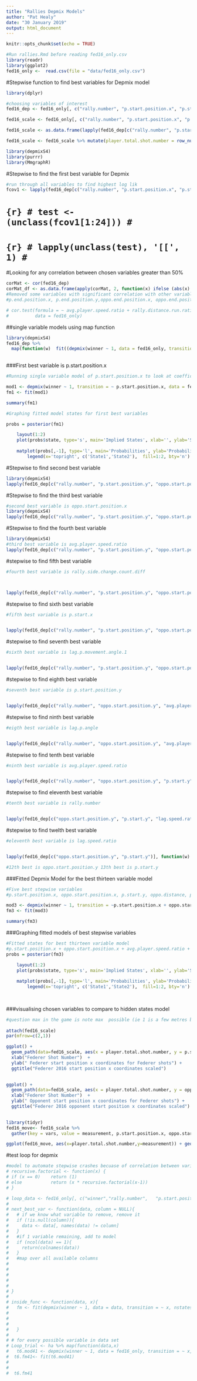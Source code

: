 ```yaml
---
title: "Rallies Depmix Models"
author: "Pat Healy"
date: "30 January 2019"
output: html_document
---
```


```r
knitr::opts_chunk$set(echo = TRUE)
```

```r
#Run rallies.Rmd before reading fed16_only.csv
library(readr)
library(ggplot2)
fed16_only <-  read.csv(file = "data/fed16_only.csv")
```

#Stepwise function to find best variables for Depmix model
```r
library(dplyr)

#choosing variables of interest
fed16_dep <- fed16_only[, c("rally.number", "p.start.position.x", "p.start.position.y",     "oppo.start.position.x", "oppo.start.position.y", "avg.player.speed.ratio", "avg.player.acceleration.ratio", "lag.p.movement.angle.1", "p.start.x", "p.start.y", "lag.p.angle", "lag.speed.ratio", "rally.side.change.count.diff")]

fed16_scale <- fed16_only[, c("rally.number", "p.start.position.x", "p.start.position.y",     "oppo.start.position.x", "oppo.start.position.y", "avg.player.speed.ratio", "avg.player.acceleration.ratio", "lag.p.movement.angle.1", "p.start.x", "p.start.y", "lag.p.angle", "lag.speed.ratio", "rally.side.change.count.diff", "player.total.shot.number")]

fed16_scale <- as.data.frame(lapply(fed16_dep[c("rally.number", "p.start.position.x", "p.start.position.y",     "oppo.start.position.x", "oppo.start.position.y", "avg.player.speed.ratio", "avg.player.acceleration.ratio", "lag.p.movement.angle.1", "p.start.x", "p.start.y", "lag.p.angle", "lag.speed.ratio", "rally.side.change.count.diff")], function(x) (x-min(x))/(max(x)-min(x))))

fed16_scale <- fed16_scale %>% mutate(player.total.shot.number = row_number())
```






```r
library(depmixS4)
library(purrr)
library(MmgraphR)

```


#Stepwise to find the first best variable for Depmix

```r

#run through all variables to find highest log lik
fcov1 <- lapply(fed16_dep[c("rally.number", "p.start.position.x", "p.start.position.y",     "oppo.start.position.x", "oppo.start.position.y", "avg.player.speed.ratio", "avg.player.acceleration.ratio", "lag.p.movement.angle.1", "p.start.x", "p.start.y", "lag.p.angle", "lag.speed.ratio", "rally.side.change.count.diff")], function(w) fit((depmix(winner ~ 1, data = fed16_only, transition = ~ w, nstates = 2, family=multinomial("identity"))), verbose = FALSE, emc=em.control(rand=TRUE)))


```

# ```{r}
# test <- (unclass(fcov1[1:24]))
# ```
# 
# 
# ```{r}
# lapply(unclass(test), '[[', 1)
# ```

#Looking for any correlation between chosen variables greater than 50%
```r
corMat <- cor(fed16_dep)
corMat_df <- as.data.frame(apply(corMat, 2, function(x) ifelse (abs(x) >=0.5,x,"NA")))
#Removed some variables with significant correlation with other variables above 50%:
#p.end.position.x, p.end.position.y,oppo.end.position.x, oppo.end.position.y, p.rally.side.change.count,oppo.rally.side.change.count, p.advantage, p.distance, oppo.distance, fhand, p.advantage, rally.distance.run.ratio
```

```r
# cor.test(formula = ~ avg.player.speed.ratio + rally.distance.run.ratio,
#          data = fed16_only)


```


##single variable models using map function
```r
library(depmixS4)
fed16_dep %>%
  map(function(w)  fit((depmix(winner ~ 1, data = fed16_only, transition = ~ w, nstates = 2, family=multinomial("identity"))), verbose = FALSE, emc=em.control(rand=TRUE)) )
 
```



###First best variable is p.start.position.x
```r
#Running single variable model of p.start.position.x to look at coefficients

mod1 <- depmix(winner ~ 1, transition = ~ p.start.position.x, data = fed16_only, nstates = 2, family=multinomial("identity"))
fm1 <- fit(mod1)

summary(fm1)
```


```r
#Graphing fitted model states for first best variables

probs = posterior(fm1)

	layout(1:2)
	plot(probs$state, type='s', main='Implied States', xlab='', ylab='State')
	
	matplot(probs[,-1], type='l', main='Probabilities', ylab='Probability')
		legend(x='topright', c('State1','State2'),  fill=1:2, bty='n')
```


#Stepwise to find second best variable

```r
library(depmixS4)
lapply(fed16_dep[c("rally.number", "p.start.position.y", "oppo.start.position.x", "oppo.start.position.y", "avg.player.speed.ratio", "avg.player.acceleration.ratio", "lag.p.movement.angle.1", "p.start.x", "p.start.y", "lag.p.angle", "lag.speed.ratio", "rally.side.change.count.diff")], function(w) fit((depmix(winner ~ 1, data = fed16_only, transition = ~ p.start.position.x + w, nstates = 2, family=multinomial("identity"))), verbose = FALSE, emc=em.control(rand=TRUE)))


```

#Stepwise to find the third best variable
```r
#second best variable is oppo.start.position.x
library(depmixS4)
lapply(fed16_dep[c("rally.number", "p.start.position.y", "oppo.start.position.y", "avg.player.speed.ratio", "avg.player.acceleration.ratio", "lag.p.movement.angle.1", "p.start.x", "p.start.y", "lag.p.angle", "lag.speed.ratio", "rally.side.change.count.diff")], function(w) fit((depmix(winner ~ 1, data = fed16_only, transition = ~ p.start.position.x + oppo.start.position.x + w, nstates = 2, family=multinomial("identity"))), verbose = FALSE, emc=em.control(rand=TRUE)))
```
#Stepwise to find the fourth best variable

```r
library(depmixS4)
#third best variable is avg.player.speed.ratio
lapply(fed16_dep[c("rally.number", "p.start.position.y", "oppo.start.position.y", "avg.player.speed.ratio", "lag.p.movement.angle.1", "p.start.x", "p.start.y", "lag.p.angle", "lag.speed.ratio", "rally.side.change.count.diff")], function(w) fit((depmix(winner ~ 1, data = fed16_only, transition = ~ p.start.position.x + oppo.start.position.x + avg.player.speed.ratio + w, nstates = 2, family=multinomial("identity"))), verbose = FALSE, emc=em.control(rand=TRUE)))
```
#stepwise to find fifth best variable
```r
#fourth best variable is rally.side.change.count.diff



lapply(fed16_dep[c("rally.number", "p.start.position.y", "oppo.start.position.y", "avg.player.speed.ratio", "lag.p.movement.angle.1", "p.start.x", "p.start.y", "lag.p.angle", "lag.speed.ratio")], function(w) fit((depmix(winner ~ 1, data = fed16_only, transition = ~ p.start.position.x + oppo.start.position.x + avg.player.speed.ratio + rally.side.change.count.diff + w, nstates = 2, family=multinomial("identity"))), verbose = FALSE, emc=em.control(rand=TRUE)))
```




#stepwise to find sixth best variable
```r
#fifth best variable is p.start.x


lapply(fed16_dep[c("rally.number", "p.start.position.y", "oppo.start.position.y", "avg.player.speed.ratio", "lag.p.movement.angle.1", "p.start.y", "lag.p.angle", "lag.speed.ratio")], function(w) fit((depmix(winner ~ 1, data = fed16_only, transition = ~ p.start.position.x + oppo.start.position.x + avg.player.speed.ratio + rally.side.change.count.diff + p.start.x + w, nstates = 2, family=multinomial("identity"))), verbose = FALSE, emc=em.control(rand=TRUE)))
```


#stepwise to find seventh best variable
```r
#sixth best variable is lag.p.movement.angle.1


lapply(fed16_dep[c("rally.number", "p.start.position.y", "oppo.start.position.y", "avg.player.speed.ratio", "p.start.y", "lag.p.angle", "lag.speed.ratio")], function(w) fit((depmix(winner ~ 1, data = fed16_only, transition = ~ p.start.position.x + oppo.start.position.x + avg.player.speed.ratio + rally.side.change.count.diff + p.start.x + lag.p.movement.angle.1 + w, nstates = 2, family=multinomial("identity"))), verbose = FALSE, emc=em.control(rand=TRUE)))
```





#stepwise to find eighth best variable
```r
#seventh best variable is p.start.position.y


lapply(fed16_dep[c("rally.number", "oppo.start.position.y", "avg.player.speed.ratio", "p.start.y", "lag.p.angle", "lag.speed.ratio")], function(w) fit((depmix(winner ~ 1, data = fed16_only, transition = ~ p.start.position.x + oppo.start.position.x + avg.player.speed.ratio + rally.side.change.count.diff + p.start.x + lag.p.movement.angle.1 + p.start.position.y + w, nstates = 2, family=multinomial("identity"))), verbose = FALSE, emc=em.control(rand=TRUE)))
```

#stepwise to find ninth best variable
```r
#eigth best variable is lag.p.angle


lapply(fed16_dep[c("rally.number", "oppo.start.position.y", "avg.player.speed.ratio", "p.start.y", "lag.speed.ratio")], function(w) fit((depmix(winner ~ 1, data = fed16_only, transition = ~ p.start.position.x + oppo.start.position.x + avg.player.speed.ratio + rally.side.change.count.diff + p.start.x + lag.p.movement.angle.1 + p.start.position.y + lag.p.angle + w, nstates = 2, family=multinomial("identity"))), verbose = FALSE, emc=em.control(rand=TRUE)))
```

#stepwise to find tenth best variable
```r
#ninth best variable is avg.player.speed.ratio


lapply(fed16_dep[c("rally.number", "oppo.start.position.y", "p.start.y", "lag.speed.ratio")], function(w) fit((depmix(winner ~ 1, data = fed16_only, transition = ~ p.start.position.x + oppo.start.position.x + avg.player.speed.ratio + rally.side.change.count.diff + p.start.x + lag.p.movement.angle.1 + p.start.position.y + lag.p.angle + avg.player.speed.ratio + w, nstates = 2, family=multinomial("identity"))), verbose = FALSE, emc=em.control(rand=TRUE)))
```
 #stepwise to find eleventh best variable
```r
#tenth best variable is rally.number


lapply(fed16_dep[c("oppo.start.position.y", "p.start.y", "lag.speed.ratio")], function(w) fit((depmix(winner ~ 1, data = fed16_only, transition = ~ p.start.position.x + oppo.start.position.x + avg.player.speed.ratio + rally.side.change.count.diff + p.start.x + lag.p.movement.angle.1 + p.start.position.y + lag.p.angle + avg.player.speed.ratio + rally.number + w, nstates = 2, family=multinomial("identity"))), verbose = FALSE, emc=em.control(rand=TRUE)))
```

 #stepwise to find twelth best variable
```r
#eleventh best variable is lag.speed.ratio


lapply(fed16_dep[c("oppo.start.position.y", "p.start.y")], function(w) fit((depmix(winner ~ 1, data = fed16_only, transition = ~ p.start.position.x + oppo.start.position.x + avg.player.speed.ratio + rally.side.change.count.diff + p.start.x + lag.p.movement.angle.1 + p.start.position.y + lag.p.angle + avg.player.speed.ratio + rally.number + lag.speed.ratio + w, nstates = 2, family=multinomial("identity"))), verbose = FALSE, emc=em.control(rand=TRUE)))

#12th best is oppo.start.position.y 13th best is p.start.y
```




###Fitted Depmix Model for the best thirteen variable model
```r
#Five best stepwise variables
#p.start.position.x, oppo.start.position.x, p.start.y, oppo.distance, p.end.position.y

mod3 <- depmix(winner ~ 1, transition = ~p.start.position.x + oppo.start.position.x + avg.player.speed.ratio + rally.side.change.count.diff + p.start.x + lag.p.movement.angle.1 + p.start.position.y + lag.p.angle + avg.player.speed.ratio + rally.number + lag.speed.ratio + oppo.start.position.y + p.start.y, data = fed16_only, nstates = 2, family=multinomial("identity"))
fm3 <- fit(mod3)

summary(fm3)
```

###Graphing fitted models of best stepwise variables



```r
#Fitted states for best thirteen variable model
#p.start.position.x + oppo.start.position.x + avg.player.speed.ratio + rally.side.change.count.diff + p.start.x + lag.p.movement.angle.1 + p.start.position.y + lag.p.angle + avg.player.speed.ratio + rally.number + lag.speed.ratio + oppo.start.position.y + p.start.y
probs = posterior(fm3)

	layout(1:2)
	plot(probs$state, type='s', main='Implied States', xlab='', ylab='State')
	
	matplot(probs[,-1], type='l', main='Probabilities', ylab='Probability')
		legend(x='topright', c('State1','State2'),  fill=1:2, bty='n')
		
	
```


###visualising chosen variables to compare to hidden states model

```r

#question max in the game is note max  possible (ie 1 is a few metres back from the net)
	
attach(fed16_scale)
par(mfrow=c(2,1))

ggplot() + 
  geom_path(data=fed16_scale, aes(x = player.total.shot.number, y = p.start.position.x)) +
  xlab("Federer Shot Number")  + 
  ylab(" Federer start position x coordinates for Federer shots") + 
  ggtitle("Federer 2016 start position x coordinates scaled") 
  

ggplot() + 
  geom_path(data=fed16_scale, aes(x = player.total.shot.number, y = oppo.start.position.x)) +
  xlab("Federer Shot Number")  + 
  ylab(" Opponent start position x coordinates for Federer shots") + 
  ggtitle("Federer 2016 opponent start position x coordinates scaled") 
   
```

```r
library(tidyr)
fed16_move<- fed16_scale %>%
  gather(key = vars, value = measurement, p.start.position.x, oppo.start.position.x, avg.player.speed.ratio, rally.side.change.count.diff, p.start.x, lag.p.movement.angle.1, p.start.position.y, lag.p.angle, avg.player.speed.ratio, rally.number, lag.speed.ratio, oppo.start.position.y, p.start.y)

ggplot(fed16_move, aes(x=player.total.shot.number,y=measurement)) + geom_line(color="blue") + facet_grid(vars~., scale="free_y") + xlab("Time") + ggtitle("Federer vs. Berdych 2016: Looking at how variables move together over the match")

```


#test loop for depmix




```r

#model to automate stepwise crashes becuase of correlation between variables
# recursive.factorial <- function(x) {
# if (x == 0)    return (1)
# else           return (x * recursive.factorial(x-1))
# }

# loop_data <- fed16_only[, c("winner","rally.number",   "p.start.position.x",    "p.start.position.y",     "oppo.start.position.x", "oppo.start.position.y",      "p.work", "oppo.work",   "avg.player.speed.ratio", "avg.player.acceleration.ratio",       "p.movement.angle.1", "p.movement.angle.2", "oppo.movement.angle.2", "p.start.x", "p.start.y", "lag.p.angle", "lag.speed.ratio")]
# 
# next_best_var <- function(data, column = NULL){
#   # if we know what variable to remove, remove it
#   if (!is.null(column)){
#     data <- data[, names(data) != column]
#   }
#   #if 1 variable remaining, add to model
#   if (ncol(data) == 1){
#     return(colnames(data))
#   }
#   #map over all available columns
#   
#   
#   
#   
#   
# }
# 
# inside_func <- function(data, x){
#   fm <- fit(depmix(winner ~ 1, data = data, transition = ~ x, nstates = 2, family=multinomial("identity")))
#   
#   
#   
#   }
# 
# # for every possible variable in data set
# Loop_trial <- ha %>% map(function(data,x) 
#   t6.mod41 <- depmix(winner ~ 1, data = fed16_only, transition = ~ x, nstates = 2, family=multinomial("identity")))
#  t6.fm41<- fit(t6.mod41)
#  
# 
#  t6.fm41
 
 
```
